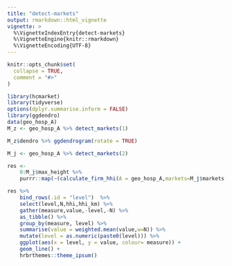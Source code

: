 ```yaml
---
title: "detect-markets"
output: rmarkdown::html_vignette
vignette: >
  %\VignetteIndexEntry{detect-markets}
  %\VignetteEngine{knitr::rmarkdown}
  %\VignetteEncoding{UTF-8}
---
```


```r
knitr::opts_chunk$set(
  collapse = TRUE,
  comment = "#>"
)
```

```r
library(hcmarket)
library(tidyverse)
options(dplyr.summarise.inform = FALSE)
library(ggdendro)
data(geo_hosp_A)
M_z <- geo_hosp_A %>% detect_markets(1)
```

```r
M_z$dendro %>% ggdendrogram(rotate = TRUE)
```

```r
M_j <- geo_hosp_A %>% detect_markets(2)

res <-
    0:M_j$max_height %>%
    purrr::map(~(calculate_firm_hhi(A = geo_hosp_A,markets=M_j$markets[[paste0(.x)]])$market_hhi))

res %>%
    bind_rows(.id = "level")  %>%
    select(level,N,hhi,hhi_km) %>%
    gather(measure,value,-level,-N) %>%
    as_tibble() %>%
    group_by(measure, level) %>%
    summarise(value = weighted.mean(value,w=N)) %>%
    mutate(level = as.numeric(paste0(level))) %>%
    ggplot(aes(x = level, y = value, colour= measure)) +
    geom_line() +
    hrbrthemes::theme_ipsum()

```

